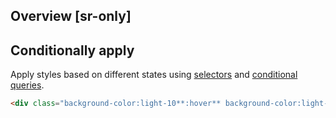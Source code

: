 ## Overview [sr-only]
<Overview/>

## Conditionally apply
Apply styles based on different states using [selectors](/docs/state-selectors) and [conditional queries](/docs/conditional-queries).
```html
<div class="background-color:light-10**:hover** background-color:light-10**@sm** background-color:light-10**@dark** background-color:light-10**@print**">…</div>
```

